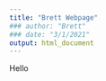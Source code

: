 ```yaml
---
title: "Brett Webpage"
### author: "Brett"
### date: "3/1/2021"
output: html_document
---
```


Hello